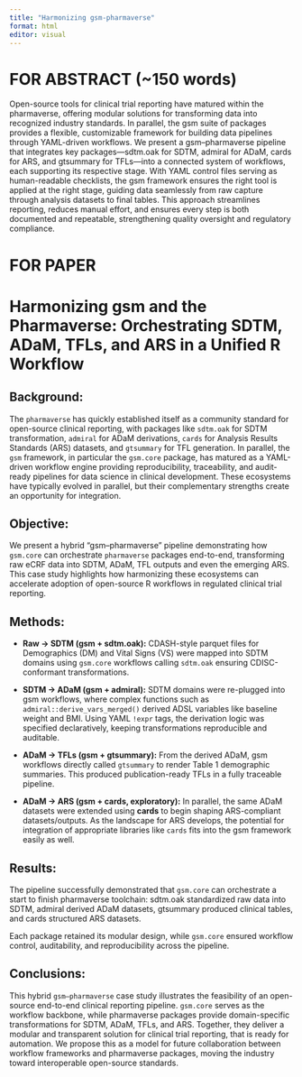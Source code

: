 ```yaml
---
title: "Harmonizing gsm-pharmaverse"
format: html
editor: visual
---
```


# FOR ABSTRACT (~150 words)

Open-source tools for clinical trial reporting have matured within the pharmaverse, offering modular solutions for transforming data into recognized industry standards. In parallel, the gsm suite of packages provides a flexible, customizable framework for building data pipelines through YAML-driven workflows. We present a gsm–pharmaverse pipeline that integrates key packages—sdtm.oak for SDTM, admiral for ADaM, cards for ARS, and gtsummary for TFLs—into a connected system of workflows, each supporting its respective stage. With YAML control files serving as human-readable checklists, the gsm framework ensures the right tool is applied at the right stage, guiding data seamlessly from raw capture through analysis datasets to final tables. This approach streamlines reporting, reduces manual effort, and ensures every step is both documented and repeatable, strengthening quality oversight and regulatory compliance.

# FOR PAPER

# Harmonizing gsm and the Pharmaverse: Orchestrating SDTM, ADaM, TFLs, and ARS in a Unified R Workflow

## Background:

The `pharmaverse` has quickly established itself as a community standard for open-source clinical reporting, with packages like `sdtm.oak` for SDTM transformation, `admiral` for ADaM derivations, `cards` for Analysis Results Standards (ARS) datasets, and `gtsummary` for TFL generation. In parallel, the `gsm` framework, in particular the `gsm.core` package, has matured as a YAML-driven workflow engine providing reproducibility, traceability, and audit-ready pipelines for data science in clinical development. These ecosystems have typically evolved in parallel, but their complementary strengths create an opportunity for integration.

## Objective:

We present a hybrid "gsm–pharmaverse" pipeline demonstrating how `gsm.core` can orchestrate `pharmaverse` packages end-to-end, transforming raw eCRF data into SDTM, ADaM, TFL outputs and even the emerging ARS. This case study highlights how harmonizing these ecosystems can accelerate adoption of open-source R workflows in regulated clinical trial reporting.

## Methods:

-   **Raw → SDTM (gsm + sdtm.oak):** CDASH-style parquet files for Demographics (DM) and Vital Signs (VS) were mapped into SDTM domains using `gsm.core` workflows calling `sdtm.oak` ensuring CDISC-conformant transformations.

-   **SDTM → ADaM (gsm + admiral):** SDTM domains were re-plugged into gsm workflows, where complex functions such as `admiral::derive_vars_merged()` derived ADSL variables like baseline weight and BMI. Using YAML `!expr` tags, the derivation logic was specified declaratively, keeping transformations reproducible and auditable.

-   **ADaM → TFLs (gsm + gtsummary):** From the derived ADaM, gsm workflows directly called `gtsummary` to render Table 1 demographic summaries. This produced publication-ready TFLs in a fully traceable pipeline.

-   **ADaM → ARS (gsm + cards, exploratory):** In parallel, the same ADaM datasets were extended using **cards** to begin shaping ARS-compliant datasets/outputs. As the landscape for ARS develops, the potential for integration of appropriate libraries like `cards` fits into the gsm framework easily as well.

## Results:

The pipeline successfully demonstrated that `gsm.core` can orchestrate a start to finish pharmaverse toolchain: sdtm.oak standardized raw data into SDTM, admiral derived ADaM datasets, gtsummary produced clinical tables, and cards structured ARS datasets.

Each package retained its modular design, while `gsm.core` ensured workflow control, auditability, and reproducibility across the pipeline.

## Conclusions:

This hybrid `gsm–pharmaverse` case study illustrates the feasibility of an open-source end-to-end clinical reporting pipeline. `gsm.core` serves as the workflow backbone, while pharmaverse packages provide domain-specific transformations for SDTM, ADaM, TFLs, and ARS. Together, they deliver a modular and transparent solution for clinical trial reporting, that is ready for automation. We propose this as a model for future collaboration between workflow frameworks and pharmaverse packages, moving the industry toward interoperable open-source standards.
